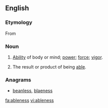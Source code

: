 ==English==

===Etymology===
From {{suffix|able|ness}}

===Noun===
{{en-noun|-|es}}

# {{obsolete|rare|uncountable}} [[ability|Ability]] of body or mind; [[power]]; [[force]]; [[vigor]].
# {{countable}} The result or product of being [[able]].

===Anagrams===
* [[beanless#English|beanless]], [[blaeness#English|blaeness]]

[[fa:ableness]]
[[vi:ableness]]